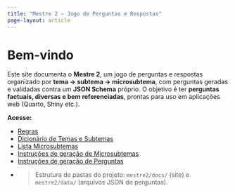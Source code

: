 ```yaml
---
title: "Mestre 2 — Jogo de Perguntas e Respostas"
page-layout: article
---
```


# Bem-vindo

Este site documenta o **Mestre 2**, um jogo de perguntas e respostas organizado por **tema → subtema → microsubtema**, com perguntas geradas e validadas contra um **JSON Schema** próprio. O objetivo é ter **perguntas factuais, diversas e bem referenciadas**, prontas para uso em aplicações web (Quarto, Shiny etc.).

**Acesse:**

- [Regras](regras.md)
- [Dicionário de Temas e Subtemas](dicionario_temas_subtemas.md)
- [Lista Microsubtemas](lista_microsubtemas.qmd)
- [Instruções de geração de Microsubtemas](/info/instrucoes_geracao_microsubtemas.md)
- [Instruções de geração de Perguntas](/info/instrucoes_geracao_perguntas.md) 
- 
> Estrutura de pastas do projeto: `mestre2/docs/` (site) e `mestre2/data/` (arquivos JSON de perguntas).
